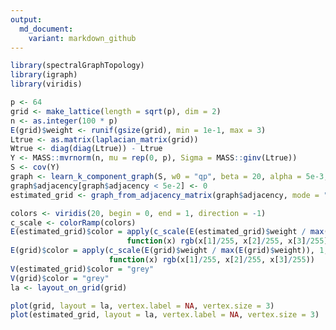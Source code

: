 ```yaml
---
output:
  md_document:
    variant: markdown_github
---
```


```r
library(spectralGraphTopology)
library(igraph)
library(viridis)

p <- 64
grid <- make_lattice(length = sqrt(p), dim = 2)
n <- as.integer(100 * p)
E(grid)$weight <- runif(gsize(grid), min = 1e-1, max = 3)
Ltrue <- as.matrix(laplacian_matrix(grid))
Wtrue <- diag(diag(Ltrue)) - Ltrue
Y <- MASS::mvrnorm(n, mu = rep(0, p), Sigma = MASS::ginv(Ltrue))
S <- cov(Y)
graph <- learn_k_component_graph(S, w0 = "qp", beta = 20, alpha = 5e-3, abstol = 1e-5, verbose = FALSE)
graph$adjacency[graph$adjacency < 5e-2] <- 0
estimated_grid <- graph_from_adjacency_matrix(graph$adjacency, mode = "undirected", weighted = TRUE)

colors <- viridis(20, begin = 0, end = 1, direction = -1)
c_scale <- colorRamp(colors)
E(estimated_grid)$color = apply(c_scale(E(estimated_grid)$weight / max(E(estimated_grid)$weight)), 1,
                          function(x) rgb(x[1]/255, x[2]/255, x[3]/255))
E(grid)$color = apply(c_scale(E(grid)$weight / max(E(grid)$weight)), 1,
                      function(x) rgb(x[1]/255, x[2]/255, x[3]/255))
V(estimated_grid)$color = "grey"
V(grid)$color = "grey"
la <- layout_on_grid(grid)

plot(grid, layout = la, vertex.label = NA, vertex.size = 3)
plot(estimated_grid, layout = la, vertex.label = NA, vertex.size = 3)
```
